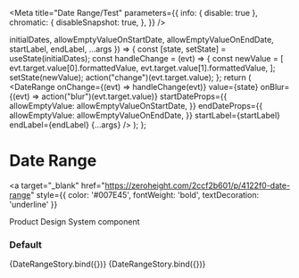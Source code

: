 
<Meta
  title="Date Range/Test"
  parameters={{
    info: { disable: true },
    chromatic: {
      disableSnapshot: true,
    },
  }}
/>

  initialDates,
  allowEmptyValueOnStartDate,
  allowEmptyValueOnEndDate,
  startLabel,
  endLabel,
  ...args
}) => {
  const [state, setState] = useState(initialDates);
  const handleChange = (evt) => {
    const newValue = [
      evt.target.value[0].formattedValue,
      evt.target.value[1].formattedValue,
    ];
    setState(newValue);
    action("change")(evt.target.value);
  };
  return (
    <DateRange
      onChange={(evt) => handleChange(evt)}
      value={state}
      onBlur={(evt) => action("blur")(evt.target.value)}
      startDateProps={{
        allowEmptyValue: allowEmptyValueOnStartDate,
      }}
      endDateProps={{
        allowEmptyValue: allowEmptyValueOnEndDate,
      }}
      startLabel={startLabel}
      endLabel={endLabel}
      {...args}
    />
  );
};

# Date Range

<a
  target="_blank"
  href="https://zeroheight.com/2ccf2b601/p/4122f0-date-range"
  style={{ color: '#007E45', fontWeight: 'bold', textDecoration: 'underline' }}
>
  Product Design System component 
</a>

### Default

<Canvas>
  <Story
    name="default"
    args={{
      initialDates: ["2016-10-01", "2016-10-30"],
      startLabel: "",
      endLabel: "",
      allowEmptyValueOnStartDate: undefined,
      allowEmptyValueOnEndDate: undefined,
      labelsInline: false,
    }}
  >
    {DateRangeStory.bind({})}
  </Story>
</Canvas>

<Canvas>
  <Story
    name="is controlled with dates initially empty"
    args={{
      initialDates: ["", ""],
      startLabel: "Start",
      endLabel: "End",
      allowEmptyValueOnStartDate: true,
      allowEmptyValueOnEndDate: true,
      labelsInline: false,
    }}
  >
    {DateRangeStory.bind({})}
  </Story>
</Canvas>
